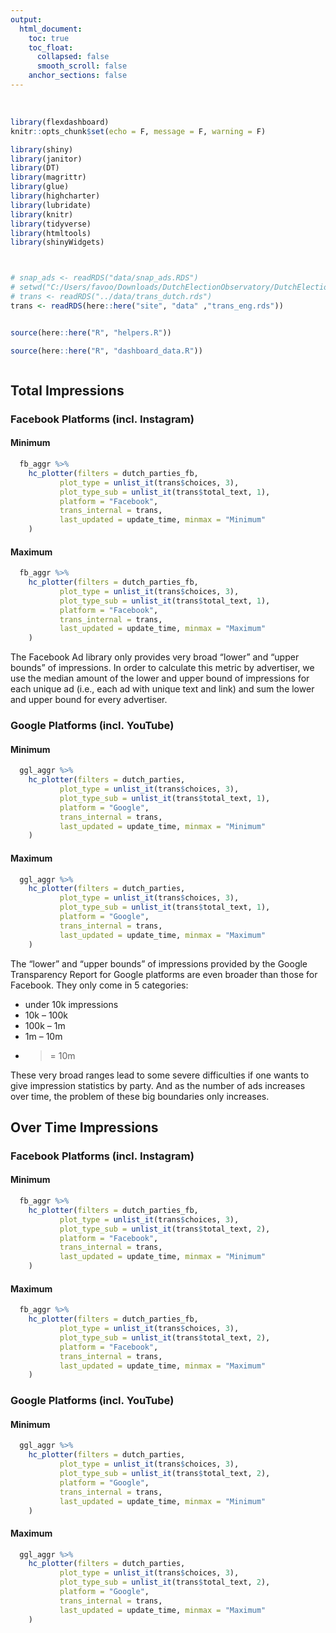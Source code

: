 ```yaml
---
output:
  html_document:
    toc: true
    toc_float:
      collapsed: false
      smooth_scroll: false
    anchor_sections: false
---
```


<br>

```r


library(flexdashboard)
knitr::opts_chunk$set(echo = F, message = F, warning = F)

library(shiny)
library(janitor)
library(DT)
library(magrittr)
library(glue)
library(highcharter)
library(lubridate)
library(knitr)
library(tidyverse)
library(htmltools)
library(shinyWidgets)



# snap_ads <- readRDS("data/snap_ads.RDS")
# setwd("C:/Users/favoo/Downloads/DutchElectionObservatory/DutchElectionObservatory/site/en")
# trans <- readRDS("../data/trans_dutch.rds")
trans <- readRDS(here::here("site", "data" ,"trans_eng.rds"))


source(here::here("R", "helpers.R"))

source(here::here("R", "dashboard_data.R"))



```



## Total Impressions {.tabset .tabset-fade .tabset-pills}

### Facebook Platforms (incl. Instagram) {.tabset .tabset-fade .tabset-pills}
#### Minimum

```r
  fb_aggr %>% 
    hc_plotter(filters = dutch_parties_fb,
           plot_type = unlist_it(trans$choices, 3),
           plot_type_sub = unlist_it(trans$total_text, 1),
           platform = "Facebook",
           trans_internal = trans,
           last_updated = update_time, minmax = "Minimum"
    )
```

#### Maximum
```r
  fb_aggr %>% 
    hc_plotter(filters = dutch_parties_fb,
           plot_type = unlist_it(trans$choices, 3),
           plot_type_sub = unlist_it(trans$total_text, 1),
           platform = "Facebook",
           trans_internal = trans,
           last_updated = update_time, minmax = "Maximum"
    )
```

The Facebook Ad library only provides very broad “lower” and “upper bounds” of impressions. In order to calculate this metric by advertiser, we use the median amount of the lower and upper bound of impressions for each unique ad (i.e., each ad with unique text and link) and sum the lower and upper bound for every advertiser. 


### Google Platforms (incl. YouTube) {.tabset .tabset-fade .tabset-pills}

#### Minimum

```r
  ggl_aggr %>% 
    hc_plotter(filters = dutch_parties,
           plot_type = unlist_it(trans$choices, 3),
           plot_type_sub = unlist_it(trans$total_text, 1),
           platform = "Google",
           trans_internal = trans,
           last_updated = update_time, minmax = "Minimum"
    )
```

#### Maximum

```r
  ggl_aggr %>% 
    hc_plotter(filters = dutch_parties,
           plot_type = unlist_it(trans$choices, 3),
           plot_type_sub = unlist_it(trans$total_text, 1),
           platform = "Google",
           trans_internal = trans,
           last_updated = update_time, minmax = "Maximum"
    )
```

The “lower” and “upper bounds” of impressions provided by the Google Transparency Report for Google platforms are even broader than those for Facebook. They only come in 5 categories:  

+ under 10k impressions 
+ 10k – 100k 
+ 100k – 1m 
+ 1m – 10m 
+ >= 10m 

These very broad ranges lead to some severe difficulties if one wants to give impression statistics by party. And as the number of ads increases over time, the problem of these big boundaries only increases. 

## Over Time Impressions {.tabset .tabset-fade .tabset-pills}

### Facebook Platforms (incl. Instagram) {.tabset .tabset-fade .tabset-pills}

#### Minimum

```r
  fb_aggr %>% 
    hc_plotter(filters = dutch_parties_fb,
           plot_type = unlist_it(trans$choices, 3),
           plot_type_sub = unlist_it(trans$total_text, 2),
           platform = "Facebook",
           trans_internal = trans,
           last_updated = update_time, minmax = "Minimum"
    )
```

#### Maximum

```r
  fb_aggr %>% 
    hc_plotter(filters = dutch_parties_fb,
           plot_type = unlist_it(trans$choices, 3),
           plot_type_sub = unlist_it(trans$total_text, 2),
           platform = "Facebook",
           trans_internal = trans,
           last_updated = update_time, minmax = "Maximum"
    )
```




### Google Platforms (incl. YouTube) {.tabset .tabset-fade .tabset-pills}

#### Minimum

```r
  ggl_aggr %>% 
    hc_plotter(filters = dutch_parties,
           plot_type = unlist_it(trans$choices, 3),
           plot_type_sub = unlist_it(trans$total_text, 2),
           platform = "Google",
           trans_internal = trans,
           last_updated = update_time, minmax = "Minimum"
    )
```

#### Maximum

```r
  ggl_aggr %>% 
    hc_plotter(filters = dutch_parties,
           plot_type = unlist_it(trans$choices, 3),
           plot_type_sub = unlist_it(trans$total_text, 2),
           platform = "Google",
           trans_internal = trans,
           last_updated = update_time, minmax = "Maximum"
    )
```




